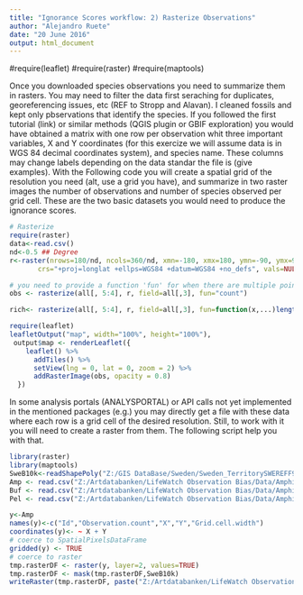 ```yaml
---
title: "Ignorance Scores workflow: 2) Rasterize Observations"
author: "Alejandro Ruete"
date: "20 June 2016"
output: html_document
---
```


#require(leaflet)
#require(raster)
#require(maptools)

Once you downloaded species observations you need to summarize them in rasters. You may need to filter the data first seraching for duplicates, georeferencing issues, etc (REF to Stropp and Alavan). I cleaned fossils and kept only pbservations that identify the species. If you followed the first tutorial (link) or similar methods (QGIS plugin or GBIF exploration) you would have obtained a matrix with one row per observation whit three important variables, X and Y coordinates (for this exercize we will assume data is in WGS 84 decimal coordinates system), and species name. These columns may change labels depending on the data standar the file is (give examples). With the Following code you will create a spatial grid of the resolution you need (alt, use a grid you have), and summarize in two raster images the number of observations and number of species observed per grid cell. These are the two basic datasets you would need to produce the ignorance scores.

```r
# Rasterize
require(raster)
data<-read.csv()
nd<-0.5 ## Degree 
r<-raster(nrows=180/nd, ncols=360/nd, xmn=-180, xmx=180, ymn=-90, ymx=90, 
       crs="+proj=longlat +ellps=WGS84 +datum=WGS84 +no_defs", vals=NULL)

# you need to provide a function 'fun' for when there are multiple points per cell
obs <- rasterize(all[, 5:4], r, field=all[,3], fun="count")

rich<- rasterize(all[, 5:4], r, field=all[,3], fun=function(x,...)length(unique(na.omit(x))))

require(leaflet)
leafletOutput("map", width="100%", height="100%"),
 output$map <- renderLeaflet({
    leaflet() %>%
      addTiles() %>%
      setView(lng = 0, lat = 0, zoom = 2) %>%
      addRasterImage(obs, opacity = 0.8)
  })
```

In some analysis portals (ANALYSPORTAL) or API calls not yet implemented in the mentioned packages (e.g.) you may directly get a file with these data where each row is a grid cell of the desired resolution. Still, to work with it you will need to create a raster from them. The following script help you with that. 

```r
library(raster)
library(maptools)
SweB10k<-readShapePoly("Z:/GIS DataBase/Sweden/Sweden_TerritorySWEREFF99 buffer10k.shp", proj4string=CRS("+proj=utm +zone=33 +ellps=GRS80 +towgs84=0,0,0,0,0,0,0 +units=m +no_defs"))
Amp <- read.csv("Z:/Artdatabanken/LifeWatch Observation Bias/Data/Amphibia/GridStatisticsOnSpeciesCounts (Amphibia).csv")
Buf <- read.csv("Z:/Artdatabanken/LifeWatch Observation Bias/Data/Amphibia/GridStatisticsOnSpeciesObservationCounts (Bufo bufo).csv")
Pel <- read.csv("Z:/Artdatabanken/LifeWatch Observation Bias/Data/Amphibia/GridStatisticsOnSpeciesObservationCounts (Pelophylax lessonae).csv")

y<-Amp
names(y)<-c("Id","Observation.count","X","Y","Grid.cell.width")
coordinates(y)<- ~ X + Y
# coerce to SpatialPixelsDataFrame
gridded(y) <- TRUE
# coerce to raster
tmp.rasterDF <- raster(y, layer=2, values=TRUE)
tmp.rasterDF <- mask(tmp.rasterDF,SweB10k)
writeRaster(tmp.rasterDF, paste("Z:/Artdatabanken/LifeWatch Observation Bias/Data/",namesTDF[i],sep=""), "GTiff")
```

